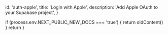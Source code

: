 
  id: 'auth-apple',
  title: 'Login with Apple',
  description: 'Add Apple OAuth to your Supabase project',
}

  if (process.env.NEXT_PUBLIC_NEW_DOCS === 'true') {
    return oldContent()
  }
  return <Layout meta={meta} children={children} />
}

